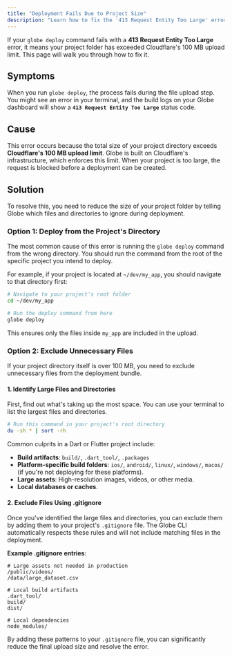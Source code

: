 ```yaml
---
title: "Deployment Fails Due to Project Size"
description: "Learn how to fix the '413 Request Entity Too Large' error when deploying a project that is over the 100 MB limit."
---
```


If your `globe deploy` command fails with a **413 Request Entity Too Large** error, it means your project folder has exceeded Cloudflare's 100 MB upload limit. This page will walk you through how to fix it.

## Symptoms

When you run `globe deploy`, the process fails during the file upload step. You might see an error in your terminal, and the build logs on your Globe dashboard will show a **`413 Request Entity Too Large`** status code.

## Cause

This error occurs because the total size of your project directory exceeds **Cloudflare's 100 MB upload limit**. Globe is built on Cloudflare's infrastructure, which enforces this limit. When your project is too large, the request is blocked before a deployment can be created.

## Solution

To resolve this, you need to reduce the size of your project folder by telling Globe which files and directories to ignore during deployment.

### Option 1: Deploy from the Project's Directory

The most common cause of this error is running the `globe deploy` command from the wrong directory. You should run the command from the root of the specific project you intend to deploy.

For example, if your project is located at `~/dev/my_app`, you should navigate to that directory first:

```bash
# Navigate to your project's root folder
cd ~/dev/my_app

# Run the deploy command from here
globe deploy
```

This ensures only the files inside `my_app` are included in the upload.

### Option 2: Exclude Unnecessary Files

If your project directory itself is over 100 MB, you need to exclude unnecessary files from the deployment bundle.

#### 1. Identify Large Files and Directories

First, find out what's taking up the most space. You can use your terminal to list the largest files and directories.

```bash
# Run this command in your project's root directory
du -sh * | sort -rh
```

Common culprits in a Dart or Flutter project include:

- **Build artifacts**: `build/`, `.dart_tool/`, `.packages`
- **Platform-specific build folders**: `ios/`, `android/`, `linux/`, `windows/`, `macos/` (if you're not deploying for these platforms).
- **Large assets**: High-resolution images, videos, or other media.
- **Local databases or caches**.

#### 2. Exclude Files Using .gitignore

Once you've identified the large files and directories, you can exclude them by adding them to your project's `.gitignore` file. The Globe CLI automatically respects these rules and will not include matching files in the deployment.

**Example .gitignore entries**:

```.gitignore
# Large assets not needed in production
/public/videos/
/data/large_dataset.csv

# Local build artifacts
.dart_tool/
build/
dist/

# Local dependencies
node_modules/
```

By adding these patterns to your `.gitignore` file, you can significantly reduce the final upload size and resolve the error.
